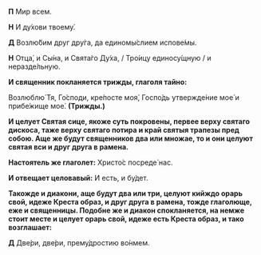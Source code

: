 **П** Мир всем.

**Н** И ду́хови твоему́.

**Д** Возлю́бим друг дру́га, да единомы́слием испове́мы.

**Н** Отца́, и Сы́на, и Свята́го Ду́ха, / Тро́ицу единосу́щную / и неразде́льную.

**И священник покланяется трижды, глаголя тайно:**

Возлюблю́ Тя, Го́споди, кре́посте моя́, Госпо́дь утвержде́ние мое́ и прибе́жище мое́. **(Трижды.)**

**И целует Святая сице, якоже суть покровены, первее верху святаго дискоса, таже верху святаго потира и край святыя трапезы пред собою. Аще же будут священников два или множае, то и они целуют святая вси и друг друга в рамена.**

**Настоятель же глаголет:** Христо́с посреде́ нас.

**И отвещает целовавый:** И есть, и бу́дет.

**Такожде и диакони, аще будут два или три, целуют кийждо орарь свой, идеже Креста образ, и друг друга в рамена, тожде глаголюще, еже и священницы. Подобне же и диакон спокланяется, на немже стоит месте и целует орарь свой, идеже есть Креста образ, и тако возглашает:**

**Д** Две́ри, две́ри, прему́дростию во́нмем.
